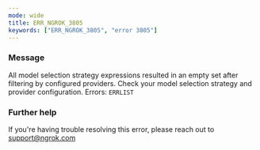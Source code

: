 ```yaml
---
mode: wide
title: ERR_NGROK_3805
keywords: ["ERR_NGROK_3805", "error 3805"]
---
```


### Message

All model selection strategy expressions resulted in an empty set after filtering by configured providers. Check your model selection strategy and provider configuration. Errors:
`ERRLIST`

### Further help

If you're having trouble resolving this error, please reach out to [support@ngrok.com](mailto:support@ngrok.com?subject=Help%20with%20ERR_NGROK_3805)
